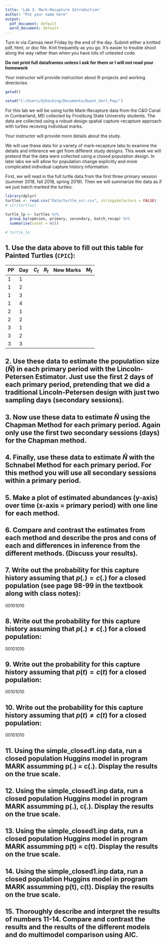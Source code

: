 ```yaml
---
title: 'Lab 3: Mark-Recapture Introduction'
author: "Put your name here"
output:
  pdf_document: default
  word_document: default
---
```


Turn in via Canvas next Friday by the end of the day. Submit either a knitted pdf, html, or doc file. Knit frequently as you go. It's easier to trouble shoot along the way rather than when you have lots of untested code.

**Do not print full dataframes unless I ask for them or I will not read your homework**

Your instructor will provide instruction about R-projects and working directories.

```r
getwd()

setwd("C:/Users/djhocking/Documents/Quant_Vert_Pop/")

```


For this lab we will be using turtle Mark-Recapture data from the C&O Canal in Cumberland, MD collected by Frostburg State University students. The data are collected using a robust design spatial capture-recapture approach with turtles receving individual marks. 

Your instructor will provide more details about the study.

We will use these data for a variety of mark-recapture labs to examine the details and inference we get from different study designs. This week we will pretend that the data were collected using a closed population design. In later labs we will allow for population change explicitly and more complicated individual capture history information.

First, we will read in the full turtle data from the first three primary session (summer 2018, fall 2018, spring 2019). Then we will summarize the data as if we just batch marked the turtles:

```r
library(dplyr)
turtles <- read.csv("Data/turtle_scr.csv", stringsAsFactors = FALSE)
# str(turtles)

turtle_lp <- turtles %>%
  group_by(species, primary, secondary, batch_recap) %>%
  summarise(count = n())

# turtle_lp
```

## 1. Use the data above to fill out this table for Painted Turtles (`CPIC`):

| PP  | Day  | $C_t$  | $R_t$  | New Marks  | $M_t$  |
|---|---|---|---|---|---|
| 1  | 1  |   |   |   |   |
| 1  | 2 |   |   |   |   |
| 1  | 3 |   |   |   |   |
| 1  | 4 |   |   |   |   |
| 2  | 1 |   |   |   |   |
| 2  | 2 |   |   |   |   |
| 3  | 1 |   |   |   |   |
| 3  | 2 |   |   |   |   |
| 3  | 3 |   |   |   |   |

## 2. Use these data to estimate the population size ($\hat N$) in each primary period with the Lincoln-Petersen Estimator. Just use the first 2 days of each primary period, pretending that we did a traditional Lincoln-Petersen design with just two sampling days (secondary sessions).

## 3. Now use these data to estimate $\hat N$ using the Chapman Method for each primary period. Again only use the first two secondary sessions (days) for the Chapman method. 

## 4. Finally, use these data to estimate $\hat N$ with the Schnabel Method for each primary period. For this method you will use all secondary sessions within a primary period.

## 5. Make a plot of estimated abundances (y-axis) over time (x-axis = primary period) with one line for each method.

## 6. Compare and contrast the estimates from each method and describe the pros and cons of each and differences in inference from the different methods. (Discuss your results).

## 7. Write out the probability for this capture history assuming that $p(.) = c(.)$ for a closed population (see page 98-99 in the textbook along with class notes):

00101010

## 8. Write out the probability for this capture history assuming that $p(.) \neq c(.)$ for a closed population:

00101010

## 9. Write out the probability for this capture history assuming that $p(t) = c(t)$ for a closed population:

00101010

## 10. Write out the probability for this capture history assuming that $p(t) \neq c(t)$ for a closed population:

00101010


## 11. Using the simple_closed1.inp data, run a closed population Huggins model in program MARK assumming p(.) = c(.). Display the results on the true scale.

## 12. Using the simple_closed1.inp data, run a closed population Huggins model in program MARK assumming p(.), c(.). Display the results on the true scale.

## 13. Using the simple_closed1.inp data, run a closed population Huggins model in program MARK assumming p(t) = c(t). Display the results on the true scale.

## 14. Using the simple_closed1.inp data, run a closed population Huggins model in program MARK assumming p(t), c(t). Display the results on the true scale.

## 15. Thoroughly describe and interpret the results of numbers 11-14. Compare and contrast the results and the results of the different models and do multimodel comparison using AIC.

